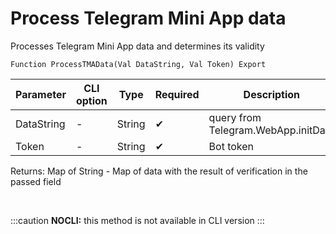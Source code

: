 ﻿---
sidebar_position: 6
description:  Processes Telegram Mini App data and determines its validityСтраницы
keywords: [1C, 1С, 1С:Enterprise, 1С:Enterprise 8.3, API, Integration, Services, Exchange, OneScript, CLI, Telegram]
---


# Process Telegram Mini App data 
 Processes Telegram Mini App data and determines its validity



`Function ProcessTMAData(Val DataString, Val Token) Export`

  | Parameter | CLI option | Type | Required | Description |
  |-|-|-|-|-|
  | DataString | - | String | &#x2714; | query from Telegram.WebApp.initData |
  | Token | - | String | &#x2714; | Bot token |

  
  Returns:  Map of String - Map of data with the result of verification in the passed field

<br/>


:::caution
**NOCLI:** this method is not available in CLI version
:::
<br/>



```bsl title="1C:Enterprise/OneScript code example"

```
 




